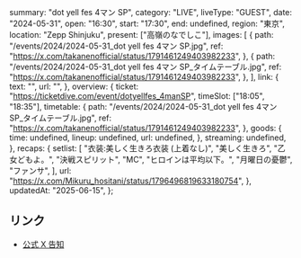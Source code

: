   summary: "dot yell fes 4マン SP",
  category: "LIVE",
  liveType: "GUEST",
  date: "2024-05-31",
  open: "16:30",
  start: "17:30",
  end: undefined,
  region: "東京",
  location: "Zepp Shinjuku",
  present: ["高嶺のなでしこ"],
  images: [
    {
      path: "/events/2024/2024-05-31_dot yell fes 4マン SP.jpg",
      ref: "https://x.com/takanenofficial/status/1791461249403982233",
    },
    {
      path: "/events/2024/2024-05-31_dot yell fes 4マン SP_タイムテーブル.jpg",
      ref: "https://x.com/takanenofficial/status/1791461249403982233",
    },
  ],
  link: {
    text: "",
    url: "",
  },
  overview: {
    ticket: "https://ticketdive.com/event/dotyellfes_4manSP",
    timeSlot: ["18:05", "18:35"],
    timetable: {
      path: "/events/2024/2024-05-31_dot yell fes 4マン SP_タイムテーブル.jpg",
      ref: "https://x.com/takanenofficial/status/1791461249403982233",
    },
    goods: {
      time: undefined,
      lineup: undefined,
      url: undefined,
    },
    streaming: undefined,
  },
  recaps: {
    setlist: [
      "衣装:美しく生きろ衣装 (上着なし)",
      "美しく生きろ",
      "乙女どもよ。",
      "決戦スピリット",
      "MC",
      "ヒロインは平均以下。",
      "月曜日の憂鬱",
      "ファンサ",
    ],
    url: "https://x.com/Mikuru_hositani/status/1796496819633180754",
  },
  updatedAt: "2025-06-15",
};

## リンク

- [公式 X 告知](https://x.com/takanenofficial/status/1791461249403982233)
